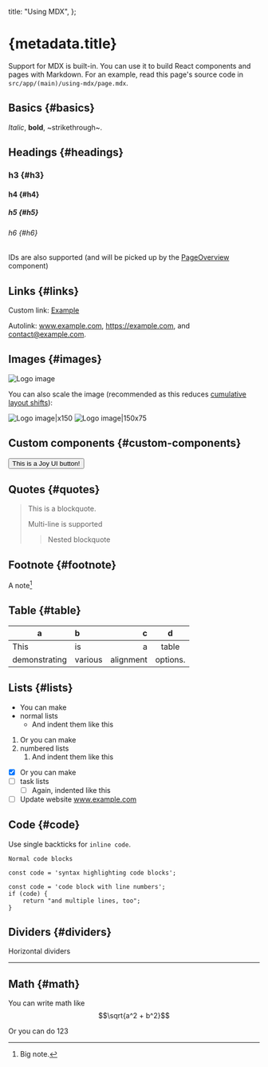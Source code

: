   title: "Using MDX",
};


# {metadata.title}

Support for MDX is built-in. You can use it to build React components and pages with Markdown. For an example, read this page's source code in `src/app/(main)/using-mdx/page.mdx`.

## Basics \{#basics}
*Italic*, **bold**, ~strikethrough~.

## Headings \{#headings}
### h3 \{#h3}
#### h4 \{#h4}
##### h5 \{#h5}
###### h6 \{#h6}

IDs are also supported (and will be picked up by the [PageOverview](/components/page-overview) component)

## Links \{#links}
Custom link: [Example](https://www.example.com)

Autolink: www.example.com, https://example.com, and contact@example.com.

## Images \{#images}
![Logo image](/logo.png)

You can also scale the image (recommended as this reduces [cumulative layout shifts](https://web.dev/articles/cls)):

![Logo image|x150](/logo.png) ![Logo image|150x75](/logo.png)

## Custom components \{#custom-components}
<Button color="primary" variant="outlined">This is a Joy UI button!</Button>

## Quotes \{#quotes}

> This is a blockquote.
>
> Multi-line is supported
>
> > Nested blockquote

## Footnote \{#footnote}

A note[^1]

[^1]: Big note.

## Table \{#table}

| a | b  |  c |  d  |
| - | :- | -: | :-: |
| This | is | a |  table  |
| demonstrating | various | alignment | options. |

## Lists \{#lists}

- You can make
- normal lists
    - And indent them like this

1. Or you can make
2. numbered lists
    1. And indent them like this

- [x] Or you can make
- [ ] task lists
    - [ ] Again, indented like this
- [ ] Update website www.example.com

## Code \{#code}
Use single backticks for `inline code`.

```
Normal code blocks
```

```tsx
const code = 'syntax highlighting code blocks';
```

```#tsx
const code = 'code block with line numbers';
if (code) {
    return "and multiple lines, too";
}
```

## Dividers \{#dividers}

Horizontal dividers

---

## Math \{#math}

You can write math like $$\sqrt{a^2 + b^2}$$

Or you can do $123$
